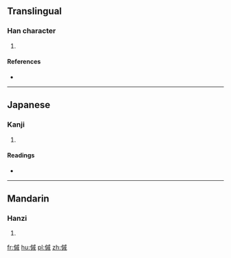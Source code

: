 ==Translingual==

===Han character===
{{Han char|rn=9|rad=人|as=11|sn=13|four=2325<sub>0</sub>|canj=人戈竹火 (OIHF)|ids=⿰[[亻]][[戚]]}}

# {{defn|Han|sort=人11}}

====References====
* {{Han ref|kx=0114.280|dkj=01024|dj=0244.040|hdz=10210.020|uh=50B6|ud=20662|bh=DCC3|bd=56515}}

----

==Japanese==

===Kanji===
{{ja-kanji|grade=|rs=人11}}

# {{defn|lang=ja|sort=人11}}

====Readings====
* {{ja-readings|on=[[そく]] (soku), [[せき]] (seki), [[しゃく]] (shaku)|kun=[[ちかい]] (chikai)}}

----

==Mandarin==

===Hanzi===
{{cmn-hanzi|pin=[[còu]] ([[cou4]])|wg=ts'ou<sup>4</sup>}}

# {{defn|lang=cmn|sort=人11}}

[[fr:傶]]
[[hu:傶]]
[[pl:傶]]
[[zh:傶]]